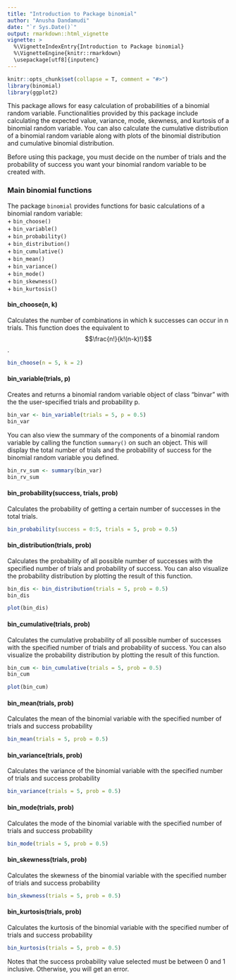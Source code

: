```yaml
---
title: "Introduction to Package binomial"
author: "Anusha Dandamudi"
date: "`r Sys.Date()`"
output: rmarkdown::html_vignette
vignette: >
  %\VignetteIndexEntry{Introduction to Package binomial}
  %\VignetteEngine{knitr::rmarkdown}
  \usepackage[utf8]{inputenc}
---
```


```r
knitr::opts_chunk$set(collapse = T, comment = "#>")
library(binomial)
library(ggplot2)
```

This package allows for easy calculation of probabilities of a binomial random variable. Functionalities provided by this package include calculating the expected value, variance, mode, skewness, and kurtosis of a binomial random variable. You can also calculate the cumulative distribution of a binomial random variable along with plots of the binomial distribution and cumulative binomial distribution.

Before using this package, you must decide on the number of trials and the probability of success you want your binomial random variable to be created with.

### Main binomial functions
The package `binomial` provides functions for basic calculations of a binomial random variable: <br>
+ `bin_choose()`<br>
+ `bin_variable()` <br>
+ `bin_probability()`<br>
+ `bin_distribution()`<br>
+ `bin_cumulative()`<br>
+ `bin_mean()`<br>
+ `bin_variance()`<br>
+ `bin_mode()`<br>
+ `bin_skewness()`<br>
+ `bin_kurtosis()`<br>

#### bin_choose(n, k)
Calculates the number of combinations in which k successes can occur in n trials. This function does the equivalent to $$\frac{n!}{k!(n-k)!}$$. 
```r
bin_choose(n = 5, k = 2)
```

#### bin_variable(trials, p)
Creates and returns a binomial random variable object of class "binvar" with the the user-specified trials and probability p.
```r
bin_var <- bin_variable(trials = 5, p = 0.5)
bin_var
```

You can also view the summary of the components of a binomial random variable by calling the function `summary()` on such an object. This will display the total number of trials and the probability of success for the binomial random variable you defined.
```r
bin_rv_sum <- summary(bin_var)
bin_rv_sum
```

#### bin_probability(success, trials, prob)
Calculates the probability of getting a certain number of successes in the total trials. 
```r
bin_probability(success = 0:5, trials = 5, prob = 0.5)
```

#### bin_distribution(trials, prob)
Calculates the probability of all possible number of successes with the specified number of trials and probability of success. You can also visualize the probability distribution by plotting the result of this function.
```r
bin_dis <- bin_distribution(trials = 5, prob = 0.5)
bin_dis
```

```r
plot(bin_dis)
```

#### bin_cumulative(trials, prob)
Calculates the cumulative probability of all possible number of successes with the specified number of trials and probability of success. You can also visualize the probability distribution by plotting the result of this function.
```r
bin_cum <- bin_cumulative(trials = 5, prob = 0.5)
bin_cum
```

```r
plot(bin_cum)
```

#### bin_mean(trials, prob)
Calculates the mean of the binomial variable with the specified number of trials and success probability
```r
bin_mean(trials = 5, prob = 0.5)
```

#### bin_variance(trials, prob)
Calculates the variance of the binomial variable with the specified number of trials and success probability
```r
bin_variance(trials = 5, prob = 0.5)
```

#### bin_mode(trials, prob)
Calculates the mode of the binomial variable with the specified number of trials and success probability
```r
bin_mode(trials = 5, prob = 0.5)
```

#### bin_skewness(trials, prob)
Calculates the skewness of the binomial variable with the specified number of trials and success probability
```r
bin_skewness(trials = 5, prob = 0.5)
```

#### bin_kurtosis(trials, prob)
Calculates the kurtosis of the binomial variable with the specified number of trials and success probability
```r
bin_kurtosis(trials = 5, prob = 0.5)
```

Notes that the success probability value selected must be between 0 and 1 inclusive. Otherwise, you will get an error.





